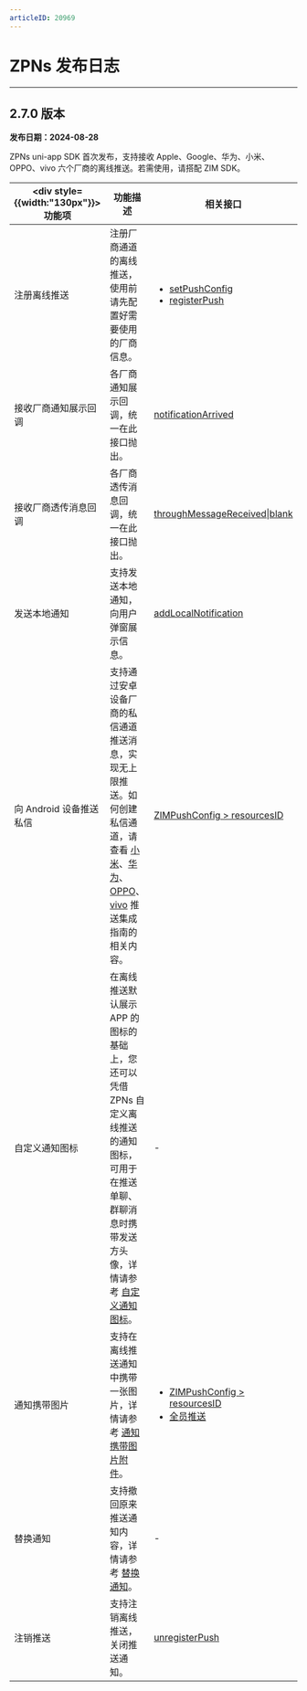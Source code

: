 ```yaml
---
articleID: 20969
---
```


# ZPNs 发布日志

---

## 2.7.0 版本

**发布日期：2024-08-28**

ZPNs uni-app SDK 首次发布，支持接收 Apple、Google、华为、小米、OPPO、vivo 六个厂商的离线推送。若需使用，请搭配 ZIM SDK。

| <div style={{width:"130px"}}>功能项</div>  | 功能描述 | 相关接口 |
|-------|-------|-------|
| 注册离线推送  | 注册厂商通道的离线推送，使用前请先配置好需要使用的厂商信息。 | <ul><li>[setPushConfig](@setPushConfig)</li><li>[registerPush](@registerPush)</li></ul> |
| 接收厂商通知展示回调 | 各厂商通知展示回调，统一在此接口抛出。 | [notificationArrived](@notificationClicked)|
| 接收厂商透传消息回调 | 各厂商透传消息回调，统一在此接口抛出。| [throughMessageReceived\|blank](@throughMessageReceived) |
| 发送本地通知 | 支持发送本地通知，向用户弹窗展示信息。 | [addLocalNotification](@addLocalNotification) |
| 向 Android 设备推送私信 | 支持通过安卓设备厂商的私信通道推送消息，实现无上限推送。如何创建私信通道，请查看 [小米](./../Offline%20push%20notifications/Integrate%20Xiaomi.mdx)、[华为](./../Offline%20push%20notifications/Integrate%20Huawei.mdx)、[OPPO](./../Offline%20push%20notifications/Integrate%20OPPO.mdx)、[vivo](./../Offline%20push%20notifications/Integrate%20vivo.mdx) 推送集成指南的相关内容。 | [ZIMPushConfig > resourcesID](@resourcesID-ZIMPushConfig) |
| 自定义通知图标 | 在离线推送默认展示 APP 的图标的基础上，您还可以凭借 ZPNs 自定义离线推送的通知图标，可用于在推送单聊、群聊消息时携带发送方头像，详情请参考 [自定义通知图标](./../Offline%20push%20notifications/Best%20Practices/Modify%20a%20notification%20badge.mdx)。 | - |
| 通知携带图片 | 支持在离线推送通知中携带一张图片，详情请参考 [通知携带图片附件](./../Offline%20push%20notifications/Best%20Practices/Notify%20with%20photo%20attachment.mdx)。 | <ul><li>[ZIMPushConfig > resourcesID](@resourcesID-ZIMPushConfig)</li><li>[全员推送](/zh/zim-server/messaging/push-message-to-all-users)</li></ul> |
| 替换通知 | 支持撤回原来推送通知内容，详情请参考 [替换通知](./../Offline%20push%20notifications/Best%20Practices/Update%20a%20push%20notification.mdx)。 | - |
| 注销推送 | 支持注销离线推送，关闭推送通知。 | [unregisterPush](@unregisterPush) |
